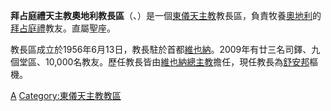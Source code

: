 {{Infobox Roman Catholic diocese
|jurisdiction     = 教長區
|name             = 奧地利
|latin= Austriae
|image =
|caption =
|location = [[奧地利|奧地利]]
|territory =
|population = 16,000
|rite = [[拜占庭禮|拜占庭禮]]
|patron =
|province =哈布斯堡君主國
|established = 1956年
|cathedral = 
|co-cathedral =
|leadership = 東方禮教長區
|website = 
|pope =  
|patriarch= 
|metropolitan =
|ordinary = [[舒安邦|舒安邦]] 
|coadjutor archbishop = 
|coadjutor bishop = 
|auxiliary = 
|emeritus = }}

'''拜占庭禮天主教奧地利教長區'''（{{lang-la|Austriae}}、{{lang-de|Ordinariat für die byzantinischen Gläubigen in Österreich}}）是一個[[東儀天主教|東儀天主教]]教長區，負責牧養[[奧地利|奧地利]]的[[拜占庭禮|拜占庭禮]]教友。直屬聖座。

教長區成立於1956年6月13日，教長駐於首都[[維也納|維也納]]。2009年有廿三名司鐸、九個堂區、10,000名教友。歷任教長皆由[[天主教維也納總教區|維也納總主教]]擔任，現任教長為[[舒安邦|舒安邦]]樞機。
{{奧地利天主教教區}}
[[Category:奧地利天主教教區|A]]
[[Category:東儀天主教教區|Category:東儀天主教教區]]